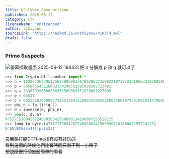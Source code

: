 ```yaml
---
title: US Cyber Game writeup
published: 2025-06-12
category: CTF
licenseName: "Unlicensed"
author: xzhiyouu
sourceLink: "https://hackmd.io/@xzhiyouu/r1K3T4_mxl"
draft: false
---
```

### Prime Suspects
![螢幕擷取畫面 2025-06-12 194431](https://hackmd.io/_uploads/rkA8GruXle.png)
把 n 分解成 p 和 q 就可以了
```python
>>> from Crypto.Util.number import *
>>> n = 102064367305175623005003367803963735992210717721719563218760598878897771063019
>>> p = 305875545128432734240552595430305723491
>>> q = 333679396508538352589365351078683227609
>>> e = 65537
>>> c = 66538583650087752653364112099322882026083260207958188191147900019851853145222
>>> phi_n = (p-1)*(q-1)
>>> d = inverse(e, phi_n)
>>> pow(c, d, n)
475771530942622400836342960890124188807255520125
>>> long_to_bytes(475771530942622400836342960890124188807255520125)
b'SVUSCG{sm4ll_pr1m3s}'
```
~~又無聊打開CTFtime找有沒有好玩的~~<br>
~~看到這個的時候他們比賽時間只剩不到一小時了~~<br>
~~想說隨便打個幾題簡單的看看~~<br>
